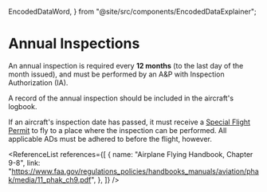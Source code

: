   EncodedDataWord,
} from "@site/src/components/EncodedDataExplainer";

# Annual Inspections

An annual inspection is required every **12 months** (to the last day of the
month issued), and must be performed by an A&P with Inspection Authorization
(IA).

A record of the annual inspection should be included in the aircraft's logbook.

If an aircraft's inspection date has passed, it must receive a
[Special Flight Permit](/docs/topics/airworthiness/inspections/sfps) to fly to a place
where the inspection can be performed. All applicable ADs must be adhered to
before the flight, however.

<ReferenceList
  references={[
    {
      name: "Airplane Flying Handbook, Chapter 9-8",
      link: "https://www.faa.gov/regulations_policies/handbooks_manuals/aviation/phak/media/11_phak_ch9.pdf",
    },
  ]}
/>
